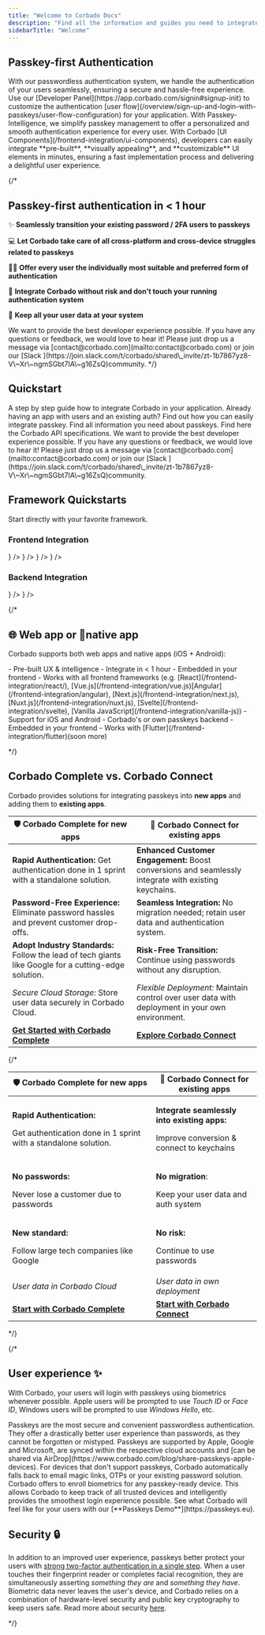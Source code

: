 ```yaml
---
title: "Welcome to Corbado Docs"
description: "Find all the information and guides you need to integrate passkeys in your own app."
sidebarTitle: "Welcome"
---
```


## Passkey-first Authentication

<AccordionGroup>
  <Accordion title="🔐 Passwordless Authentication">
    With our passwordless authentication system, we handle the authentication of your users seamlessly, ensuring a secure and hassle-free experience.<br /> Use our [Developer Panel](https://app.corbado.com/signin#signup-init) to customize the authentication [user flow](/overview/sign-up-and-login-with-passkeys/user-flow-configuration) for your application.
  </Accordion>

  <Accordion title="🔮 Passkey Intelligence">
    With Passkey-Intelligence, we simplify passkey management to offer a personalized and smooth authentication experience for every user.
  </Accordion>

  <Accordion title="✨ UI Components">
    With Corbado [UI Components](/frontend-integration/ui-components), developers can easily integrate **pre-built**, **visually appealing**, and **customizable** UI elements in minutes, ensuring a fast implementation process and delivering a delightful user experience.
  </Accordion>
</AccordionGroup>

{/*
## Passkey-first authentication in &lt; 1 hour


✨ **Seamlessly transition your existing password / 2FA users to passkeys**

💻 **Let Corbado take care of all cross-platform and cross-device struggles related to passkeys**

🤵‍♂️ **Offer every user the individually most suitable and preferred form of authentication**

🔐 **Integrate Corbado without risk and don't touch your running authentication system**

💾 **Keep all your user data at your system**

<Note>
  We want to provide the best developer experience possible. If you have any
  questions or feedback, we would love to hear it! Please just drop us a message
  via [contact@corbado.com](mailto:contact@corbado.com) or join our [Slack
  ](https://join.slack.com/t/corbado/shared\_invite/zt-1b7867yz8-V\~Xr\~ngmSGbt7IA\~g16ZsQ)community.
</Note>
*/}

## Quickstart

<CardGroup>
  <Card title="Getting Started" icon="rocket" href="/overview/getting-started">
    A step by step guide how to integrate Corbado in your application.  
  </Card>
  <Card title="Connect to Corbado" icon="puzzle-piece" href="/products/corbado-connect">
    Already having an app with users and an existing auth? Find out how you can easily integrate passkey. 
  </Card>
  <Card title="Passkeys" icon="key" href="/overview/passkeys">
    Find all information you need about passkeys. 
  </Card>
  <Card title="Corbado API" icon="circle-nodes" href="/overview/corbado-api-structure">
   Find here the Corbado API specifications.
  </Card>
</CardGroup>

<Note>
  We want to provide the best developer experience possible. If you have any
  questions or feedback, we would love to hear it! Please just drop us a message
  via [contact@corbado.com](mailto:contact@corbado.com) or join our [Slack
  ](https://join.slack.com/t/corbado/shared\_invite/zt-1b7867yz8-V\~Xr\~ngmSGbt7IA\~g16ZsQ)community.
</Note>

## Framework Quickstarts
Start directly with your favorite framework. 

### Frontend Integration

<CardGroup cols={3}>
    <Card title='React' icon='react' color='#5bd5fa' href='/frontend-integration/react' />
    <Card title='Vanilla JS' icon='js' color='#f6da23' href='/frontend-integration/vanilla-js' />
    <Card title='Flutter' href='/frontend-integration/flutter' icon={
        <svg xmlns="http://www.w3.org/2000/svg" className="icon icon-tabler icon-tabler-brand-flutter" width="1.5rem" height="1.5rem" viewBox="0 0 24 24" strokeWidth="1.5" stroke="#3ac6f5" fill="none" strokeLinecap="round" strokeLinejoin="round">
            <path stroke="none" d="M0 0h24v24H0z" fill="none"/>
            <path d="M7 14l-3 -3l8 -8h6z" />
            <path d="M14 21l-5 -5l5 -5h5l-5 5l5 5z" />
        </svg>} />
    <Card title='Vue.js' icon='vuejs' color='#37a974' href='/frontend-integration/vue.js' />
    <Card title='Angular' icon='angular' color="#d72b2e" href='/frontend-integration/angular' />
    <Card
        title='Next.js'
        href='/frontend-integration/next.js'
        icon={
            <svg
                xmlns='http://www.w3.org/2000/svg'
                className='icon icon-tabler icon-tabler-brand-nextjs'
                width='1.5rem'
                height='1.5rem'
                viewBox='0 0 24 24'
                strokeWidth='1.5'
                stroke='#fff'
                fill='#000'
                strokeLinecap='round'
                strokeLinejoin='round'>
                <path stroke='none' d='M0 0h24v24H0z' fill='none' />
                <path d='M9 15v-6l7.745 10.65a9 9 0 1 1 2.255 -1.993' />
                <path d='M15 12v-3' />
            </svg>
        }
    />
    <Card title='Nuxt.js' href='/frontend-integration/nuxt.js' icon={
        <svg xmlns="http://www.w3.org/2000/svg" className="icon icon-tabler icon-tabler-brand-nuxt" width="1.5rem" height="1.5rem" viewBox="0 0 24 24" strokeWidth="1.5" stroke="#08d87b" fill="none" strokeLinecap="round" strokeLinejoin="round">
            <path stroke="none" d="M0 0h24v24H0z" fill="none"/>
            <path d="M12.146 8.583l-1.3 -2.09a1.046 1.046 0 0 0 -1.786 .017l-5.91 9.908a1.046 1.046 0 0 0 .897 1.582h3.913" />
            <path d="M20.043 18c.743 0 1.201 -.843 .82 -1.505l-4.044 -7.013a.936 .936 0 0 0 -1.638 0l-4.043 7.013c-.382 .662 .076 1.505 .819 1.505h8.086z" />
        </svg>} />
    <Card title='Svelte' href='/frontend-integration/svelte' icon={
        <svg xmlns="http://www.w3.org/2000/svg" className="icon icon-tabler icon-tabler-brand-svelte" width="1.5rem" height="1.5rem" viewBox="0 0 24 24" strokeWidth="1.5" stroke="#f73400" fill="none" strokeLinecap="round" strokeLinejoin="round">
            <path stroke="none" d="M0 0h24v24H0z" fill="none"/>
            <path d="M15 8l-5 3l.821 -.495c1.86 -1.15 4.412 -.49 5.574 1.352a3.91 3.91 0 0 1 -1.264 5.42l-5.053 3.126c-1.86 1.151 -4.312 .591 -5.474 -1.251a3.91 3.91 0 0 1 1.263 -5.42l.26 -.16" />
            <path d="M8 17l5 -3l-.822 .496c-1.86 1.151 -4.411 .491 -5.574 -1.351a3.91 3.91 0 0 1 1.264 -5.42l5.054 -3.127c1.86 -1.15 4.311 -.59 5.474 1.252a3.91 3.91 0 0 1 -1.264 5.42l-.26 .16" />
        </svg>
    } />

</CardGroup>

### Backend Integration

<CardGroup cols={3}>
    <Card title='Node.js SDK' href='/backend-integration/node.js-sdk' icon="node-js" iconType="brands" color="#80bd02"/>
    <Card title='PHP SDK' href='/backend-integration/php-sdk' icon={
      <svg xmlns="http://www.w3.org/2000/svg" fill="none" height="32" viewBox="0 0 32 32" width="32"><circle cx="16" cy="16" fill="#8892bf" r="14"/><g fill="#fff"><path d="m14.4392 10h1.68l-.4748 2.5242h1.5096c.8279.0177 1.4446.2027 1.8505.5551.4139.3523.5357 1.0221.3653 2.0088l-.8157 4.4008h-1.7044l.7791-4.2026c.0811-.4406.0568-.7533-.073-.9383s-.4098-.2775-.84-.2775l-1.3514-.0132-.9983 5.4316h-1.68z"/><path clip-rule="evenodd" d="m6.74092 12.5243h3.26268c.9576.0087 1.6516.3084 2.0818.8986.4302.5903.5722 1.3964.4261 2.4185-.0567.4671-.1826.9251-.3774 1.3745-.1867.4493-.4463.8545-.7791 1.2158-.4059.4581-.8401.7488-1.3027.8723-.46261.1234-.94154.185-1.43655.185h-1.46091l-.46262 2.511h-1.69222zm.69393 5.4713.72802-3.9515h.24592c.08936 0 .18261-.0045.28001-.0132.64937-.0088 1.18894.0573 1.6192.1982.4382.1409.5843.674.4382 1.5991-.1784 1.1014-.5276 1.7445-1.04694 1.9295-.51936.1763-1.16873.2599-1.94788.2511h-.17044c-.0487 0-.09739-.0045-.14609-.0132z" fill-rule="evenodd"/><path clip-rule="evenodd" d="m24.4365 12.5243h-3.2627l-1.7409 9.4757h1.6922l.4627-2.511h1.4609c.495 0 .9739-.0616 1.4365-.185.4627-.1235.8968-.4142 1.3027-.8723.3328-.3613.5924-.7665.7791-1.2158.1948-.4494.3207-.9074.3774-1.3745.1461-1.0221.0042-1.8282-.4261-2.4185-.4302-.5902-1.1241-.8899-2.0818-.8986zm-1.8407 1.5198-.728 3.9515c.0487.0087.0974.0132.1461.0132h.1704c.7792.0088 1.4285-.0748 1.9479-.2511.5193-.185.8685-.8281 1.047-1.9295.1461-.9251 0-1.4582-.4383-1.5991-.4302-.1409-.9698-.207-1.6192-.1982-.0974.0087-.1906.0132-.28.0132z" fill-rule="evenodd"/></g></svg>
    } />
    <Card title='Go SDK' href='/backend-integration/go-sdk' icon={
  <svg xmlns="http://www.w3.org/2000/svg" width="30" height="30" viewBox="0 0 24 24" fill="none" stroke="#6ad7e5" stroke-width="2" stroke-linecap="round" stroke-linejoin="round" class="icon icon-tabler icons-tabler-outline icon-tabler-brand-golang">
  <path stroke="none" d="M0 0h24v24H0z" fill="none" />
  <path d="M15.695 14.305c1.061 1.06 2.953 .888 4.226 -.384c1.272 -1.273 1.444 -3.165 .384 -4.226c-1.061 -1.06 -2.953 -.888 -4.226 .384c-1.272 1.273 -1.444 3.165 -.384 4.226z" />
  <path d="M12.68 9.233c-1.084 -.497 -2.545 -.191 -3.591 .846c-1.284 1.273 -1.457 3.165 -.388 4.226c1.07 1.06 2.978 .888 4.261 -.384a3.669 3.669 0 0 0 1.038 -1.921h-2.427" />
  <path d="M5.5 15h-1.5" />
  <path d="M6 9h-2" />
  <path d="M5 12h-3" />
</svg>
    } />
</CardGroup>

{/*

## 🌐 Web app or 📱native app

Corbado supports both web apps and native apps (iOS + Android):

<CardGroup>
  <Card title="Web app" icon="globe" iconType="duotone">
    - Pre-built UX & intelligence
    - Integrate in &lt; 1 hour
    - Embedded in your
    frontend
    - Works with all frontend frameworks (e.g. [React](/frontend-integration/react/), 
    [Vue.js](/frontend-integration/vue.js)[Angular](/frontend-integration/angular), 
    [Next.js](/frontend-integration/next.js), 
    [Nuxt.js](/frontend-integration/nuxt.js), 
    [Svelte](/frontend-integration/svelte), 
    [Vanilla JavaScript](/frontend-integration/vanilla-js))
  </Card>
  <Card title="Native App" icon="mobile" iconType="duotone">
    - Support for iOS and Android
    - Corbado's or own passkeys backend
    - Embedded in your frontend - Works with [Flutter](/frontend-integration/flutter)(soon more)
  </Card>
</CardGroup>


*/}

## Corbado Complete vs. Corbado Connect

Corbado provides solutions for integrating passkeys into **new apps** and adding them to **existing apps**.

| 🛡️ Corbado Complete for new apps                                                                       | 🧩 Corbado Connect for existing apps                                                               |
| ------------------------------------------------------------------------------------------------------ | -------------------------------------------------------------------------------------------------- |
| **Rapid Authentication:** Get authentication done in 1 sprint with a standalone solution.              | **Enhanced Customer Engagement:** Boost conversions and seamlessly integrate with existing keychains. |
| **Password-Free Experience:** Eliminate password hassles and prevent customer drop-offs.               | **Seamless Integration:** No migration needed; retain user data and authentication system.              |
| **Adopt Industry Standards:** Follow the lead of tech giants like Google for a cutting-edge solution.         | **Risk-Free Transition:** Continue using passwords without any disruption.                             |
| _Secure Cloud Storage:_ Store user data securely in Corbado Cloud.                                      | _Flexible Deployment:_ Maintain control over user data with deployment in your own environment.        |
| [**Get Started with Corbado Complete**](/products/corbado-complete)                                      | [**Explore Corbado Connect**](/products/corbado-connect)                                             |

{/*

| 🛡️ Corbado Complete for new apps                                                                  | 🧩 Corbado Connect for existing apps                                                                 |
| ------------------------------------------------------------------------------------------------- | ---------------------------------------------------------------------------------------------------- |
| <p><strong>Rapid Authentication:</strong></p><p>Get authentication done in 1 sprint with a standalone solution.</p> | <p><strong>Integrate seamlessly into existing apps:</strong> </p><p>Improve conversion &#x26; connect to keychains</p> |
| <p><strong>No passwords:</strong> </p><p>Never lose a customer due to passwords</p>               | <p><strong>No migration</strong>: </p><p>Keep your user data and auth system</p>                     |
| <p><strong>New standard:</strong> </p><p>Follow large tech companies like Google</p>              | <p><strong>No risk:</strong> </p><p>Continue to use passwords</p>                                    |
| _User data in Corbado Cloud_                                                                      | _User data in own deployment_                                                                        |
| [**Start with Corbado Complete**](/products/corbado-complete)                                     | [**Start with Corbado Connect**](products/corbado-connect/)                                          |


*/}

{/*
## User experience ✨

With Corbado, your users will login with passkeys using biometrics whenever possible. Apple users will be prompted to use _Touch ID_ or _Face ID_, Windows users will be prompted to use _Windows Hello_, etc.&#x20;

<Accordion title="Passkeys and user experience">
  Passkeys are the most secure and convenient passwordless authentication. They
  offer a drastically better user experience than passwords, as they cannot be
  forgotten or mistyped. Passkeys are supported by Apple, Google and Microsoft,
  are synced within the respective cloud accounts and [can be shared via
  AirDrop](https://www.corbado.com/blog/share-passkeys-apple-devices). For
  devices that don't support passkeys, Corbado automatically falls back to email
  magic links, OTPs or your existing password solution. Corbado offers to enroll
  biometrics for any passkey-ready device. This allows Corbado to keep track of
  all trusted devices and intelligently provides the smoothest login experience
  possible.
</Accordion>

<Note>
  See what Corbado will feel like for your users with our [**Passkeys
  Demo**](https://passkeys.eu).
</Note>

## Security 🔒

In addition to an improved user experience, passkeys better protect your users with [strong two-factor authentication in a single step](https://www.corbado.com/blog/passkeys-vs-2fa-security). When a user touches their fingerprint reader or completes facial recognition, they are simultaneously asserting _something they are_ and _something they have_. Biometric data never leaves the user's device, and Corbado relies on a combination of hardware-level security and public key cryptography to keep users safe. Read more about security [here](/other/security-and-privacy).

*/}
